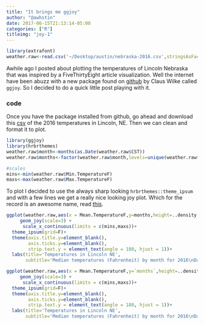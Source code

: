 ```yaml
---
title: "It brings me ggjoy"
author: "@awhstin"
date: 2017-06-15T21:13:14-05:00
categories: ["R"]
titleimg: "joy-1"
---
```

```r
library(extrafont)
weather.raw<-read.csv('~/Desktop/austin/nebraska-2016.csv',stringsAsFactors = F)
```
Awhile ago I posted about plotting the temperatures of Lincoln Nebraska that was inspired by a FiveThirtyEight article visualization. Well the internet have been abuzz with a new package found on <a href="https://github.com/clauswilke/ggjoy" target="_blank">github</a> by Claus Wilke called <code class="language-r">ggjoy</code>. So I decided to do a quick little post playing with it.

<h3>code</h3>

Once you have the package installed from github, go ahead and download this <a href="https://drive.google.com/file/d/0ByOfjCmqEilLYndpOWJyZXhPVUk/view" target="_blank">csv</a> of the 2016 temperatures in Lincoln, NE. Then we can clean and format it to plot.

```r
library(ggjoy)
library(hrbrthemes)
weather.raw$month<-months(as.Date(weather.raw$CST))
weather.raw$months<-factor(weather.raw$month,levels=unique(weather.raw$month))

#scales
mins<-min(weather.raw$Min.TemperatureF)
maxs<-max(weather.raw$Max.TemperatureF)
```

To plot I decided to use the always sharp looking <code class="language-r">hrbrthemes::theme_ipsum</code> and with a few lines we get a really nice looking joy plot. Which for the record is an awesome name, read <a href="https://blogs.scientificamerican.com/sa-visual/pop-culture-pulsar-origin-story-of-joy-division-s-unknown-pleasures-album-cover-video/" target="_blank">this</a>. 

```r
ggplot(weather.raw,aes(x = Mean.TemperatureF,y=months,height=..density..))+
     geom_joy(scale=3) +
      scale_x_continuous(limits = c(mins,maxs))+
  theme_ipsum(grid=F)+
  theme(axis.title.y=element_blank(),
        axis.ticks.y=element_blank(),
        strip.text.y = element_text(angle = 180, hjust = 1))+
  labs(title='Temperatures in Lincoln NE',
       subtitle='Median temperatures (Fahrenheit) by month for 2016\nData: Original CSV from the Weather Underground')
```
```r
ggplot(weather.raw,aes(x = Mean.TemperatureF,y=`months`,height=..density..))+
     geom_joy(scale=3) +
      scale_x_continuous(limits = c(mins,maxs))+
  theme_ipsum(grid=F)+
  theme(axis.title.y=element_blank(),
        axis.ticks.y=element_blank(),
        strip.text.y = element_text(angle = 180, hjust = 1))+
  labs(title='Temperatures in Lincoln NE',
       subtitle='Median temperatures (Fahrenheit) by month for 2016\nData: Original CSV from the Weather Underground')
```